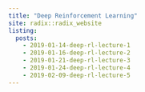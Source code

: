 ```yaml
---
title: "Deep Reinforcement Learning"
site: radix::radix_website
listing: 
  posts:
    - 2019-01-14-deep-rl-lecture-1
    - 2019-01-16-deep-rl-lecture-2
    - 2019-01-21-deep-rl-lecture-3
    - 2019-01-24-deep-rl-lecture-4
    - 2019-02-09-deep-rl-lecture-5
---
```

